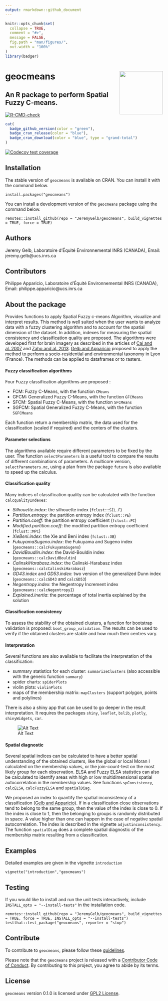 ```yaml
---
output: rmarkdown::github_document
---
```


<!-- README.md is generated from README.Rmd. Please edit that file -->

```r
knitr::opts_chunk$set(
  collapse = TRUE,
  comment = "#>",
  message = FALSE,
  fig.path = "man/figures/",
  out.width = "100%"
)
library(badger)
```

# geocmeans <img src='man/figures/geocmeans_logo.png' align="right" height="138.5" />
## An R package to perform Spatial Fuzzy C-means.

<!-- badges: start -->
[![R-CMD-check](https://github.com/JeremyGelb/geocmeans/actions/workflows/R-CMD-check.yaml/badge.svg)](https://github.com/JeremyGelb/geocmeans/actions/workflows/R-CMD-check.yaml)
```r
cat(
  badge_github_version(color = "green"),
  badge_cran_release(color = "blue"),
  badge_cran_download(color = "blue", type = "grand-total")
)
```
[![Codecov test coverage](https://codecov.io/gh/JeremyGelb/geocmeans/branch/master/graph/badge.svg)](https://codecov.io/gh/JeremyGelb/geocmeans?branch=master)
<!-- badges: end -->


## Installation

The stable version of `geocmeans` is available on CRAN. You can install it with the command below.
```
install.packages("geocmeans")
```

You can install a development version of the `geocmeans` package using the command below.

```
remotes::install_github(repo = "JeremyGelb/geocmeans", build_vignettes = TRUE, force = TRUE)
```
## Authors 

Jeremy Gelb, Laboratoire d'Équité Environnemental INRS (CANADA),  Email: jeremy.gelb@ucs.inrs.ca

## Contributors 

Philippe Apparicio, Laboratoire d'Équité Environnemental INRS (CANADA), Email: philippe.apparicio@ucs.inrs.ca

## About the package

Provides functions to apply Spatial Fuzzy c-means 
Algorithm, visualize and interpret results. This method is 
well suited when the user wants to analyze data with a 
fuzzy clustering algorithm and to account for the spatial dimension of 
the dataset. In addition, indexes for measuring the spatial consistency and classification 
quality are proposed. The algorithms were developed first for 
brain imagery as described in the articles of [Cai and al. 2007](https://doi.org/10.1016/j.patcog.2006.07.011) and [Zaho and al. 2013](https://doi.org/10.1016/j.dsp.2012.09.016). [Gelb and Apparicio](https://doi.org/10.4000/cybergeo.36414) proposed to apply the method to perform a socio-residential and environmental taxonomy in Lyon (France). The methods can be applied to dataframes or to rasters.


#### Fuzzy classification algorithms

Four Fuzzy classification algorithms are proposed : 

* FCM: Fuzzy C-Means, with the function `CMeans`
* GFCM: Generalized Fuzzy C-Means, with the function `GFCMeans`
* SFCM: Spatial Fuzzy C-Means, with the function `SFCMeans`
* SGFCM: Spatial Generalized Fuzzy C-Means, with the function `SGFCMeans`

Each function return a membership matrix, the data used for the classification (scaled if required) and the centers of the clusters.

#### Parameter selections

The algorithms available require different parameters to be fixed by the user. The function `selectParameters` is a useful tool to compare the results of different combinations of parameters. A multicore version, `selectParameters.mc`, using a plan from the package `future` is also available to speed up the calculus.

#### Classification quality

Many indices of classification quality can be calculated with the function `calcqualityIndexes`: 

* *Silhouette.index*: the silhouette index (`fclust::SIL.F`)
* *Partition.entropy*: the partition entropy index (`fclust::PE`)
* *Partition.coeff*: the partition entropy coefficient (`fclust::PC`)
* *Modified.partition.coeff*: the modified partition entropy coefficient (`fclust::MPC`)
* *XieBeni.index*: the Xie and Beni index (`fclust::XB`)
* *FukuyamaSugeno.index*: the Fukuyama and Sugeno index (`geocmeans::calcFukuyamaSugeno`)
* *DavidBoudlin.index*: the David-Bouldin index (`geocmeans::calcDavidBouldin`)
* *CalinskiHarabasz.index*: the Calinski-Harabasz index (`geocmeans::calcCalinskiHarabasz`)
* *GD43.index* and *GD53.index*: two version of the generalized Dunn index (`geocmeans::calcGD43` and `calcGD53`)
* *Negentropy.index*: the Negentropy Increment index (`geocmeans::calcNegentropyI`)
* *Explained.inertia*: the percentage of total inertia explained by the solution

#### Classification consistency

To assess the stability of the obtained clusters, a function for bootstrap validation is proposed: `boot_group_validation`. The results can be used to verify if the obtained clusters are stable and how much their centres vary.

#### Interpretation

Several functions are also available to facilitate the interpretation of the classification: 

* summary statistics for each cluster: `summarizeClusters` (also accessible with the generic function `summary`)
* spider charts: `spiderPlots`
* violin plots: `violinPlots`
* maps of the membership matrix: `mapClusters` (support polygon, points and polylines)

There is also a shiny app that can be used to go deeper in the result interpretation. It requires the packages `shiny`, `leaflet`, `bslib`, `plotly`, `shinyWidgets`, `car`.

![Alt Text](https://raw.githubusercontent.com/JeremyGelb/geocmeans/master/.github/gif/app_viz.gif) 

#### Spatial diagnostic

Several spatial indices can be calculated to have a better spatial understanding of the obtained clusters, like the global or local Moran I calculated on the membership values, or the join-count-test on the most likely group for each observation. ELSA and Fuzzy ELSA statistics can also be calculated to identify areas with high or low multidimensional spatial autocorrelation in the membership values. See functions `spConsistency`, `calcELSA`, `calcFuzzyELSA` and `spatialDiag`.

We proposed an index to quantify the spatial inconsistency of a classification ([Gelb and Apparicio](https://doi.org/10.4000/cybergeo.36414)). If in a classification close observations tend to belong to the same group, then the value of the index is close to 0. If the index is close to 1, then the belonging to groups is randomly distributed in space. A value higher than one can happen in the case of negative spatial autocorrelation. The index is described in the vignette `adjustinconsistency`. The function `spatialDiag` does a complete spatial diagnostic of the membership matrix resulting from a classification.


## Examples

Detailed examples are given in the vignette `introduction`

```
vignette("introduction","geocmeans")
```

## Testing

If you would like to install and run the unit tests interactively, include `INSTALL_opts = "--install-tests"` in the installation code.

```
remotes::install_github(repo = "JeremyGelb/geocmeans", build_vignettes = TRUE, force = TRUE, INSTALL_opts = "--install-tests")
testthat::test_package("geocmeans", reporter = "stop")
```

## Contribute

To contribute to `geocmeans`, please follow these [guidelines](https://github.com/JeremyGelb/geocmeans/blob/master/CONTRIBUTING.md).

Please note that the `geocmeans` project is released with a [Contributor Code of Conduct](https://github.com/JeremyGelb/geocmeans/blob/master/CONDUCT.md). By contributing to this project, you agree to abide by its terms.

## License

`geocmeans` version 0.1.0 is licensed under [GPL2 License](https://github.com/JeremyGelb/geocmeans/blob/master/LICENSE.txt).

